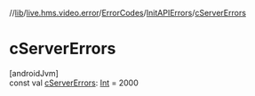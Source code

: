 //[lib](../../../../index)/[live.hms.video.error](../../index)/[ErrorCodes](../index)/[InitAPIErrors](index)/[cServerErrors](c-server-errors)

# cServerErrors

[androidJvm]\
const val [cServerErrors](c-server-errors): [Int](https://kotlinlang.org/api/latest/jvm/stdlib/kotlin/-int/index.html) = 2000
